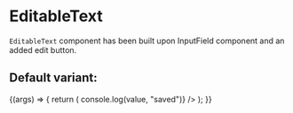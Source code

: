 
<Meta title="Core/Text/EditableText" component={EditableText} />

# EditableText

`EditableText` component has been built upon InputField component and an added edit button.

## Default variant:

<Canvas>
  <Story
    name="Default"
    args={{
      label: "ProjectID",
      defaultValue: "fefr32ff",
    }}
  >
    {(args) => {
      return (
        <EditableText
          {...args}
          onSave={(value) => console.log(value, "saved")}
        />
      );
    }}
  </Story>
</Canvas>

<ArgsTable of={EditableText} />
